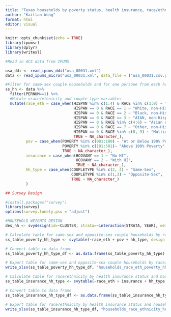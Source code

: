 ---
title: "Texas households by poverty status, health insurance, race/ethnicity, and couple type in 2021 - 5-Year Estimates"
author: "Kaitlan Wong"
format: html
editor: visual
---

```{r setup, include=FALSE}
knitr::opts_chunk$set(echo = TRUE)
library(ipumsr)
library(dplyr)
library(writexl)
```

```{r}
#Read in ACS data from IPUMS

usa_ddi <- read_ipums_ddi("usa_00031.xml")
data <- read_ipums_micro("usa_00031.xml", data_file = ("usa_00031.csv.gz"), verbose = FALSE)

```

```{r}
#Filter for same-sex couple households and for one persone from each household
ss_hh <- data %>%
  filter(PERNUM==1) %>%
  #Mutate vrace/ethnicity and couple type variables
  mutate(race_eth = case_when(HISPAN %in% c(1:4) & RACE %in% c(1:9) ~ "Hispanic",
                              HISPAN == 0 & RACE == 1 ~ "White, non-Hispanic",
                              HISPAN == 0 & RACE == 2 ~ "Black, non-Hispanic",
                              HISPAN == 0 & RACE == 3 ~ "AIAN, non-Hispanic",
                              HISPAN == 0 & RACE %in% c(4:6) ~ "Asian or Pacific Islander, non-Hispanic",
                              HISPAN == 0 & RACE == 7 ~ "Other, non-Hispanic",
                              HISPAN == 0 & RACE %in% c(8, 9) ~ "Multiracial, non-Hispanic",
                              TRUE ~ NA_character_),
         pov = case_when(POVERTY %in% c(001:100) ~ "At or Below 100% Poverty",
                         POVERTY %in% c(101:501)~ "Above 100% Poverty",
                         TRUE ~ NA_character_),
         insurance = case_when(HCOVANY == 1 ~ "No HI",
                               HCOVANY == 2 ~ "With HI",
                               TRUE ~ NA_character_),
         hh_type = case_when(COUPLETYPE %in% c(2, 4) ~ "Same-Sex",
                             COUPLETYPE %in% c(1,3) ~ "Opposite-Sex",
                             TRUE ~ NA_character_)
         )
```

```{r}
## Survey Design

#install.packages("survey")
library(survey)
options(survey.lonely.psu = "adjust")

#HOUSEHOLD WEIGHTS DESIGN
des_hh <- svydesign(id=~CLUSTER, strata=~interaction(STRATA, YEAR), weights=~HHWT, data=ss_hh)  

```

```{r}
# Calculate table for same-sex and opposite-sex couple households by race/ethnicity, poverty status, and household type
ss_table_poverty_hh_type <- svytable(~race_eth + pov + hh_type, design = des_hh)

# Convert table to data frame
ss_table_poverty_hh_type_df <- as.data.frame(ss_table_poverty_hh_type)

# Export table for same-sex and opposite-sex couple households by race/ethnicity, poverty status, and household type
write_xlsx(ss_table_poverty_hh_type_df, "households_race_eth_poverty_hh_type_5year.xlsx")

# Calculate table for race/ethnicity by health insurance status and household type
ss_table_insurance_hh_type <- svytable(~race_eth + insurance + hh_type, design = des_hh)

# Convert table to data frame
ss_table_insurance_hh_type_df <- as.data.frame(ss_table_insurance_hh_type)

# Export table for race/ethnicity by health insurance status and household type
write_xlsx(ss_table_insurance_hh_type_df, "households_race_ethnicity_health_insurance_hh_type_5year.xlsx")

```
